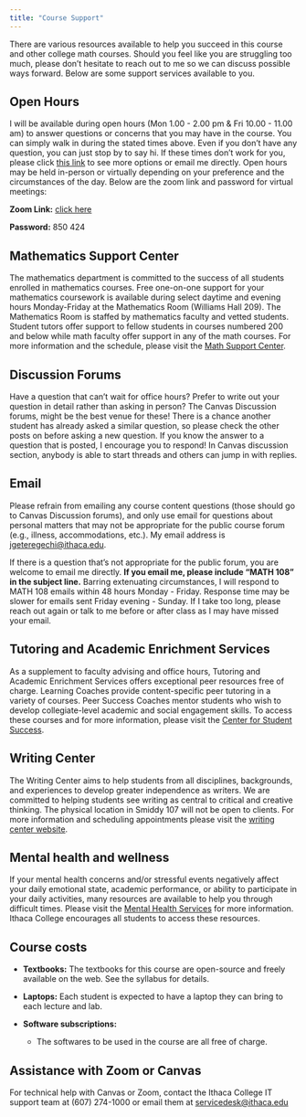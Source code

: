 ```yaml
---
title: "Course Support"
---
```


There are various resources available to help you succeed in this course and other college math courses. Should you feel like you are struggling too much, please don’t hesitate to reach out to me so we can discuss possible ways forward. Below are some support services available to you.

## Open Hours

<!--This is how you do an internal linking: You can find a list of everyone's office hours [here](/course-team.html).-->

I will be available during open hours (Mon 1.00 - 2.00 pm & Fri 10.00 - 11.00 am) to answer questions or concerns that you may have in the course. You can simply walk in during the stated times above. Even if you don't have any question, you can just stop by to say hi. If these times don't work for you, please click [this link](https://calendly.com/jmochogi/20min?month=2024-08) to see more options or email me directly. Open hours may be held in-person or virtually depending on your preference and the circumstances of the day. Below are the zoom link and password for virtual meetings:

**Zoom Link:** [click here](https://ithaca.zoom.us/j/3364817575?pwd=WlA1S3hJWWZNTTFoWUVaZlA1clhtdz09)

**Password:** 850 424

## Mathematics Support Center

The mathematics department is committed to the success of all students enrolled in mathematics courses. Free one-on-one support for your mathematics coursework is available during select daytime and evening hours Monday-Friday at the Mathematics Room (Williams Hall 209). The Mathematics Room is staffed by mathematics faculty and vetted students. Student tutors offer support to fellow students in courses numbered 200 and below while math faculty offer support in any of the math courses. For more information and the schedule, please visit the [Math Support Center](https://www.ithaca.edu/academics/school-humanities-and-sciences/mathematics/courses-placement-resources/mathematics-support-center).

## Discussion Forums

Have a question that can’t wait for office hours? Prefer to write out your question in detail rather than asking in person? The Canvas Discussion forums, might be the best venue for these! There is a chance another student has already asked a similar question, so please check the other posts on before asking a new question. If you know the answer to a question that is posted, I encourage you to respond! In Canvas discussion section, anybody is able to start threads and others can jump in with replies.

## Email

Please refrain from emailing any course content questions (those should go to Canvas Discussion forums), and only use email for questions about personal matters that may not be appropriate for the public course forum (e.g., illness, accommodations, etc.). My email address is [jgeteregechi\@ithaca.edu](mailto:jgeteregechi@ithaca.edu).

If there is a question that's not appropriate for the public forum, you are welcome to email me directly. **If you email me, please include "MATH 108" in the subject line.** Barring extenuating circumstances, I will respond to MATH 108 emails within 48 hours Monday - Friday. Response time may be slower for emails sent Friday evening - Sunday. If I take too long, please reach out again or talk to me before or after class as I may have missed your email.

## Tutoring and Academic Enrichment Services

As a supplement to faculty advising and office hours, Tutoring and Academic Enrichment Services offers exceptional peer resources free of charge. Learning Coaches provide content-specific peer tutoring in a variety of courses. Peer Success Coaches mentor students who wish to develop collegiate-level academic and social engagement skills. To access these courses and for more information, please visit the [Center for Student Success](https://www.ithaca.edu/tutoring-services).

## Writing Center

The Writing Center aims to help students from all disciplines, backgrounds, and experiences to develop greater independence as writers. We are committed to helping students see writing as central to critical and creative thinking. The physical location in Smiddy 107 will not be open to clients. For more information and scheduling appointments please visit the [writing center website](https://ithaca.mywconline.com).

## Mental health and wellness

If your mental health concerns and/or stressful events negatively affect your daily emotional state, academic performance, or ability to participate in your daily activities, many resources are available to help you through difficult times. Please visit the [Mental Health Services](https://www.ithaca.edu/student-health-services/health-services/mental-health-services) for more information. Ithaca College encourages all students to access these resources.

## Course costs

-   **Textbooks:** The textbooks for this course are open-source and freely available on the web. See the syllabus for details.

-   **Laptops:** Each student is expected to have a laptop they can bring to each lecture and lab.

-   **Software subscriptions:**

    -   The softwares to be used in the course are all free of charge.

## **Assistance with Zoom or Canvas**

For technical help with Canvas or Zoom, contact the Ithaca College IT support team at (607) 274-1000 or email them at [servicedesk\@ithaca.edu](mailto:servicedesk@ithaca.edu){.email}
